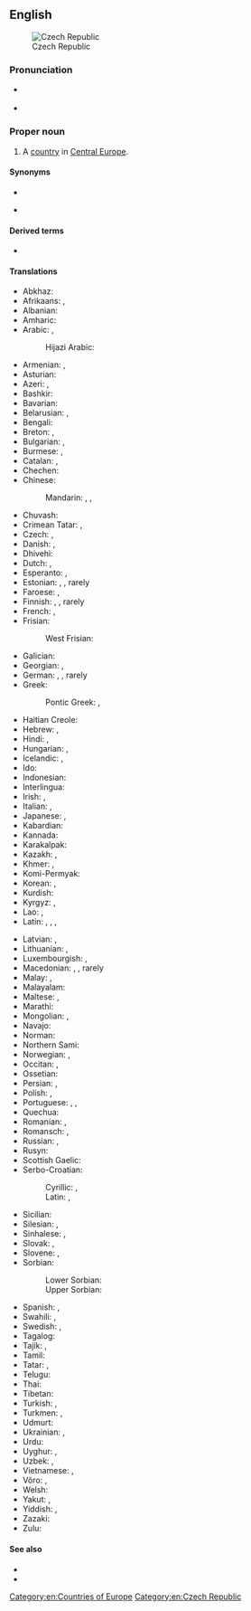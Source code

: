 ==English==
{{wikipedia}}
[[File:Ez-map.png|thumb|Czech Republic]]

===Pronunciation===
* {{a|UK|US}} {{IPA|/ˈtʃɛk ɹɪˈpʌblɪk/|lang=en}}
* {{audio|en-us-Czech Republic.ogg|Audio (US)|lang=en}}

===Proper noun===
{{en-proper noun|head=the [[Czech]] [[republic|Republic]]}}

# {{senseid|en|Q213}}A [[country]] in [[Central Europe]].

====Synonyms====
* {{l|en|Czechia}}
* {{l|en|CR}} {{qualifier|abbreviation}}

====Derived terms====
* {{l|en|CZE}}

====Translations====
{{trans-top|id=Q213|country in Central Europe}}
* Abkhaz: {{t|ab|Чехиа|sc=Cyrl}}
* Afrikaans: {{t|af|Tsjeggiese Republiek}}, {{t|af|Tsjeggië}}
* Albanian: {{t|sq|Çeke|f}}
* Amharic: {{t|am|ቼክ|sc=Ethi}}
* Arabic: {{t|ar|جُمْهُورِيَّة اَلتّْشِيك|f|tr=jumhūriyyat at-tšīk}}, {{t|ar|اَلتّْشِيك|f}}
*: Hijazi Arabic: {{t|acw|التشيك|tr=at-tšīk|sc=Arab}}
* Armenian: {{t|hy|Չեխիայի Հանրապետություն}}, {{t|hy|Չեխիա}}
* Asturian: {{t+|ast|Chequia|f}}
* Azeri: {{t|az|Çex Respublikası}}, {{t+|az|Çexiya}}
* Bashkir: {{t|ba|Чехия|sc=Cyrl}}
* Bavarian: {{t|bar|Tschechei}}
* Belarusian: {{t|be|Чэ́шская рэспу́бліка|f}}, {{t|be|Чэ́хія|f}}
* Bengali: {{t|bn|চেক প্রজাতন্ত্র|sc=Beng}}
* Breton: {{t|br|Republik Tchek}}, {{t|br|Tchekia}}
* Bulgarian: {{t|bg|Че́шка репу́блика|f}}, {{t+|bg|Че́хия|f}}
* Burmese: {{t|my|ချက်သမ္မတ|sc=Mymr}}, {{t+|my|ချက်|sc=Mymr}}
* Catalan: {{t|ca|República Txeca|f}}, {{t+|ca|Txèquia|f}}
* Chechen: {{t|ce|Чехи}}
* Chinese:
*: Mandarin: {{t+|cmn|捷克共和國|sc=Hani}}, {{t+|cmn|捷克共和国|tr=Jiékè gònghéguó|sc=Hani}}, {{t+|cmn|捷克|tr=Jiékè|sc=Hani}}
* Chuvash: {{t|cv|Чех Республики|sc=Cyrl}}
* Crimean Tatar: {{t|crh|Çeh Cumhuriyeti}}, {{t|crh|Çehiya}}
* Czech: {{t+|cs|Česká republika|f}}, {{t+|cs|Česko|n}}
* Danish: {{t+|da|Tjekkiet}}, {{t|da|Den Tjekkiske Republik}}
* Dhivehi: {{t|dv|ޗެކް|sc=Thaa}}
* Dutch: {{t+|nl|Tsjechische Republiek}}, {{t+|nl|Tsjechië|n}}
* Esperanto: {{t|eo|Ĉeĥa Respubliko}}, {{t|eo|Ĉeĥio}}
* Estonian: {{t|et|Tšehhi Vabariik}}, {{t+|et|Tšehhi}}, rarely {{t|et|Tšehhimaa}}
* Faroese: {{t|fo|Kekska lýðveldið|n}}, {{t|fo|Kekkia|n}}
* Finnish: {{t+|fi|Tšekin tasavalta}}, {{t+|fi|Tšekki}}, rarely {{t|fi|Tšekinmaa}}
* French: {{t+|fr|République tchèque|f}}, {{t+|fr|Tchéquie|f}}
* Frisian:
*: West Frisian: {{t|fy|Tsjechje}}
* Galician: {{t|gl|República Checa|f}}
* Georgian: {{t|ka|ჩეხეთის რესპუბლიკა|sc=Geor}}, {{t|ka|ჩეხეთი|sc=Geor}}
* German: {{t+|de|Tschechische Republik|f}}, {{t+|de|Tschechien|n}}, rarely {{t+|de|Tschechei|f}}
* Greek: {{t+|el|Τσεχία|f}}
*: Pontic Greek: {{t|pnt|Δημοκρατίαν τη Τσεχίας}}, {{t|pnt|Τσεχία}}
* Haitian Creole: {{t|ht|Repiblik Tcheki}}
* Hebrew: {{t|he|צֶ'כְיָה|f|tr=Chekhia|sc=Hebr}}, {{t|he|הרפובליקה הצ׳כית|tr=ha-Repubeliqah ha-Cheikia|alt=הָרֶפּוּבְּלִיקָה הַצֵ'כִית}}
* Hindi: {{t|hi|चेक रिपब्लिक}}, {{t+|hi|चेक}}
* Hungarian: {{t+|hu|Cseh Köztársaság}}, {{t+|hu|Csehország}}
* Icelandic: {{t|is|Tékkneska lýðveldið|n}}, {{t+|is|Tékkland|n}}
* Ido: {{t+|io|Chekia}}
* Indonesian: {{t|id|Ceko}}
* Interlingua: {{t|ia|Republica Chec}}
* Irish: {{t|ga|Poblacht na Seice|f}}, {{t|ga|an t[[Seic]]|f}}
* Italian: {{t+|it|Repubblica Ceca|f}}, {{t+|it|Cechia|f}}
* Japanese: {{t|ja|チェコ共和国|tr=ちぇこきょうわこく, Cheko kyōwakoku}}, {{t+|ja|チェコ|tr=Cheko}}
* Kabardian: {{t|kbd|Чехиэ}}
* Kannada: {{t+|kn|ಜೆಕ್|sc=Knda}}
* Karakalpak: {{t|kaa|Shexiya}}
* Kazakh: {{t|kk|Чех Республикасы|sc=Cyrl}}, {{t|kk|Чехия|sc=Cyrl}}
* Khmer: {{t+|km|សាធារណរដ្ឋឆែក}}, {{t+|km|ឆែក}}
* Komi-Permyak: {{t|koi|Ческо}}
* Korean: {{t|ko|^체코 공화국}}, {{t|ko|^체코}}
* Kurdish: {{t|ku|Komara Çêkiyayê}}
* Kyrgyz: {{t|ky|Чех Республикасы|sc=Cyrl}}, {{t|ky|Чехия|sc=Cyrl}}
* Lao: {{t|lo|ສາທາລະນະລັດແຊັກ|sc=Laoo}}, {{t|lo|ເຊັກກີ|sc=Laoo}}
* Latin: {{t|la|Respublica Cecha|f}}, {{t|la|Cechia|f}}, {{t|la|Czechia|f}}, {{t|la|Tzechia|f}}
{{trans-mid}}
* Latvian: {{t|lv|Čehijas Republika|f}}, {{t+|lv|Čehija|f}}
* Lithuanian: {{t+|lt|Čekijos Respublika|f}}, {{t+|lt|Čekija|f}}
* Luxembourgish: {{t+|lb|Tschechesch Republik}}, {{t|lb|d'[[Tschechei]]|f}}
* Macedonian: {{t|mk|Че́шка Репу́блика|f|sc=Cyrl}}, {{t+|mk|Че́шка|f|sc=Cyrl}}, rarely {{t|mk|Че́хија|f|sc=Cyrl}}
* Malay: {{t|ms|Republik Czech}}, {{t|ms|Czech}}
* Malayalam: {{t|ml|ചെക്ക്‌|sc=Mlym}}
* Maltese: {{t|mt|ir-[[Repubblika Ċeka]]}}, {{t|mt|Ċekja|f}}
* Marathi: {{t|mr|चेक|tr=cek|sc=Deva}}
* Mongolian: {{t|mn|Бүгд Найрамдах Чех Улс|sc=Cyrl}}, {{t|mn|Чех улс|sc=Cyrl}}
* Navajo: {{t|nv|Chek bikéyah}}
* Norman: {{t|nrf|Républyique Tchèque|f}} {{qualifier|Jersey}}
* Northern Sami: {{t|se|Čeahkka}}
* Norwegian: {{t|no|Den tsjekkiske republikk}}, {{t+|no|Tsjekkia}}
* Occitan: {{t+|oc|Republica Chèca|f}}, {{t+|oc|Chequia|f}}
* Ossetian: {{t|os|Чехи|sc=Cyrl}}
* Persian: {{t+|fa|جمهوری چک|tr=jomhuri-ye ček|sc=fa-Arab}}, {{t+|fa|چک|tr=ček|sc=fa-Arab}}
* Polish: {{t+|pl|Republika Czeska|f}}, {{t+|pl|Czechy|p}}
* Portuguese: {{t+|pt|República Tcheca}}, {{t+|pt|Chéquia|f}}, {{t+|pt|Tchéquia|f}}
* Quechua: {{t|qu|Chiksuyu}}
* Romanian: {{t+|ro|Republica Cehă|f}}, {{t+|ro|Cehia|f}}
* Romansch: {{t|rm|Republica Tscheca|f}}, {{t|rm|Tschechia|f}}
* Russian: {{t|ru|Че́шская Респу́блика|f}}, {{t+|ru|Че́хия|f}}
* Rusyn: {{t|rue|Че́сько|n|sc=Cyrl}}
* Scottish Gaelic: {{t|gd|an t-[[Seic]]|f}}
* Serbo-Croatian:
*: Cyrillic: {{t|sh|Чешка Република|f|sc=Cyrl}}, {{t|sh|Чешка|f|sc=Cyrl}}
*: Latin: {{t|sh|Češka Republika|f}}, {{t+|sh|Češka|f}}
* Sicilian: {{t|scn|Ripùbblica Ceca|f}}
* Silesian: {{t|szl|Czesko Republika|f}}, {{t|szl|Czesko|n}}
* Sinhalese: {{t|si|චෙක් ජනරජය|sc=Sinh}}, {{t|si|චෙක්|sc=Sinh}}
* Slovak: {{t|sk|Česká republika|f}}, {{t+|sk|Česko|n}}
* Slovene: {{t|sl|Čéška Repúblika|f}}, {{t+|sl|Čéška|f}}
* Sorbian:
*: Lower Sorbian: {{t|dsb|Česka|f}}
*: Upper Sorbian: {{t|hsb|Čěska|f}}
* Spanish: {{t+|es|República Checa|f}}, {{t+|es|Chequia|f}}
* Swahili: {{t|sw|Jamhuri ya Ucheki}}, {{t|sw|Ucheki}}
* Swedish: {{t|sv|Tjeckiska republiken}}, {{t+|sv|Tjeckien}}
* Tagalog: {{t+|tl|Republikang Tseko}}
* Tajik: {{t|tg|Чех Ҷумҳурии|sc=Cyrl}}, {{t|tg|Чехия|sc=Cyrl}}
* Tamil: {{t|ta|செக்|sc=Taml}}
* Tatar: {{t|tt|Чехия Җөмһүрият|sc=Cyrl}}, {{t|tt|Чехия|sc=Cyrl}}
* Telugu: {{t|te|చెక్|sc=Telu}}
* Thai: {{t+|th|สาธารณรัฐเช็ก}}
* Tibetan: {{t|bo|ཅེ་ཁེ།|sc=Tibt}}
* Turkish: {{t+|tr|Çek Cumhuriyeti}}, {{t+|tr|Çekya}}
* Turkmen: {{t|tk|Çeh Republikasy}}, {{t|tk|Çehiýa}}
* Udmurt: {{t|udm|Чехия|sc=Cyrl}}
* Ukrainian: {{t|uk|Че́ська Респу́бліка|f}}, {{t+|uk|Че́хія|f}}
* Urdu: {{t|ur|چیک|tr=cek|sc=ur-Arab}}
* Uyghur: {{t|ug|چېخ جۇمھۇرىيەتى|sc=ug-Arab}}, {{t|ug|چېخ|sc=ug-Arab}}
* Uzbek: {{t|uz|Chex Respublikasi}}, {{t+|uz|Chexiya}}
* Vietnamese: {{t|vi|Cộng hòa Séc}}, {{t|vi|Séc}}
* Võro: {{t|vro|Tsehhi Vabariik'}}, {{t|vro|Tsehhi}}
* Welsh: {{t+|cy|Gweriniaeth Tsiec|alt=Y Weriniaeth Tsiec}}
* Yakut: {{t|sah|Чех Республиката|sc=Cyrl}}, {{t|sah|Чехия|sc=Cyrl}}
* Yiddish: {{t|yi|טשעכישע רעפּובליק|f}}, {{t|yi|טשעכײַ|f}}
* Zazaki: {{qualifier|Southern Zazaki}} {{t|zza|Çekıstan}}
* Zulu: {{t|zu|ITsheki}}
{{trans-bottom}}

====See also====
* {{l|en|Appendix:Place names in the Czech Republic}}
* {{l|en|Appendix:Countries of the world}}

[[Category:en:Countries of Europe]]
[[Category:en:Czech Republic]]
